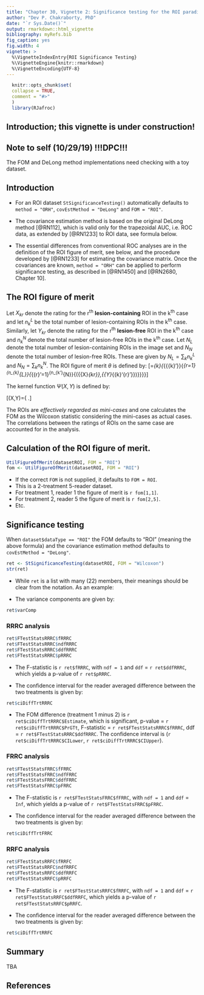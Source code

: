 ```yaml
---
title: "Chapter 30, Vignette 2: Significance testing for the ROI paradigm"
author: "Dev P. Chakraborty, PhD"
date: "`r Sys.Date()`"
output: rmarkdown::html_vignette
bibliography: myRefs.bib
fig_caption: yes
fig.width: 4
vignette: >
  %\VignetteIndexEntry{ROI Significance Testing}
  %\VignetteEngine{knitr::rmarkdown}
  %\VignetteEncoding{UTF-8}
---
```

  
```r
  knitr::opts_chunk$set(
  collapse = TRUE,
  comment = "#>"
  )
  library(RJafroc)
```

## Introduction; this vignette is under construction!

## Note to self (10/29/19) !!!DPC!!!
The FOM and DeLong method implementations need checking with a toy dataset.

## Introduction
* For an ROI dataset `StSignificanceTesting()` automatically defaults to `method = "ORH"`, `covEstMethod = "DeLong"` and `FOM = "ROI"`.  

* The covariance estimation method is based on the original DeLong method [@RN112], which is valid only for the trapezoidal AUC, i.e. ROC data, as extended by [@RN1233] to ROI data, see formula below.  

* The essential differences from conventional ROC analyses are in the definition of the ROI figure of merit, see below, and the procedure developed by [@RN1233] for estimating the covariance matrix. Once the covariances are known, `method = "ORH"` can be applied to perform significance testing, as described in [@RN1450] and [@RN2680, Chapter 10].

## The ROI figure of merit  
Let ${{X}_{kr}}$ denote the rating for the r^th^ **lesion-containing** ROI in the k^th^ case and let $n_{k}^{L}$ be the total number of lesion-containing ROIs in the k^th^ case. Similarly, let ${{Y}_{kr}}$ denote the rating for the r^th^ **lesion-free** ROI in the k^th^ case and $n_{k}^{N}$ denote the total number of lesion-free ROIs in the k^th^ case. Let ${{N}_{L}}$ denote the total number of lesion-containing ROIs in the image set and ${{N}_{N}}$ denote the total number of lesion-free ROIs. These are given by ${{N}_{L}}=\sum\nolimits_{k}{n_{k}^{L}}$ and ${{N}_{N}}=\sum\nolimits_{k}{n_{k}^{N}}$. The ROI figure of merit $\theta$\ is defined by: \[\theta =\frac{1}{{{N}_{L}}{{N}_{N}}}\sum\nolimits_{k}{\sum\nolimits_{{{k}'}}{\sum\limits_{r=1}^{n_{k}^{L}}{\sum\limits_{{r}'=1}^{n_{k'}^{N}}{\psi ({{X}_{kr}},{{Y}_{{k}'{r}'}})}}}}\]    

The kernel function $\Psi(X,Y)$ is defined by:

\[\psi (X,Y)=\left\{ \begin{align}
  & 1.0\ \ \ \text{if}\ Y<X \\ 
 & 0.5\ \ \ \text{if}\ Y=X \\ 
 & 0.0\ \ \ \text{if}\ Y>X \\ 
\end{align} \right.\]


The ROIs are *effectively regarded as mini-cases* and one calculates the FOM as the Wilcoxon statistic considering the mini-cases as actual cases. The correlations between the ratings of ROIs on the same case are accounted for in the analysis.


## Calculation of the ROI figure of merit.

```r
UtilFigureOfMerit(datasetROI, FOM = "ROI")
fom <- UtilFigureOfMerit(datasetROI, FOM = "ROI")
```             

* If the correct `FOM` is not supplied, it defaults to `FOM = ROI`.   
* This is a 2-treatment 5-reader dataset.  
* For treatment 1, reader 1 the figure of merit is `r fom[1,1]`.  
* For treatment 2, reader 5 the figure of merit is `r fom[2,5]`.  
* Etc.  

## Significance testing

When `dataset$dataType == "ROI"` the FOM defaults to "ROI" (meaning the above formula) and the covariance estimation method defaults to `covEstMethod = "DeLong"`.

```r
ret <- StSignificanceTesting(datasetROI, FOM = "Wilcoxon")
str(ret)
```             

* While `ret` is a list with many (22) members, their meanings should be clear from the notation. As an example:  

+    The variance components are given by:

```r
ret$varComp
```             

### RRRC analysis  

```r
ret$FTestStatsRRRC$fRRRC
ret$FTestStatsRRRC$ndfRRRC
ret$FTestStatsRRRC$ddfRRRC
ret$FTestStatsRRRC$pRRRC
```             

* The F-statistic is `r ret$fRRRC`, with `ndf = 1` and `ddf` = `r ret$ddfRRRC`, which yields a p-value of `r ret$pRRRC`.   

* The confidence interval for the reader averaged difference between the two treatments is given by:
    
```r
ret$ciDiffTrtRRRC
```             

* The FOM difference (treatment 1 minus 2) is `r ret$ciDiffTrtRRRC$Estimate`, which is significant, p-value = `r ret$ciDiffTrtRRRC$PrGTt`, F-statistic = `r ret$FTestStatsRRRC$fRRRC`, ddf = `r ret$FTestStatsRRRC$ddfRRRC`. The confidence interval is (`r ret$ciDiffTrtRRRC$CILower`, `r ret$ciDiffTrtRRRC$CIUpper`).

### FRRC analysis  

```r
ret$FTestStatsFRRC$fFRRC
ret$FTestStatsFRRC$ndfFRRC
ret$FTestStatsFRRC$ddfFRRC
ret$FTestStatsFRRC$pFRRC
```             

* The F-statistic is `r ret$FTestStatsFRRC$fFRRC`, with `ndf = 1` and `ddf` = `Inf`, which yields a p-value of `r ret$FTestStatsFRRC$pFRRC`. 

*  The confidence interval for the reader averaged difference between the two treatments is given by:
    
```r
ret$ciDiffTrtFRRC
```             

### RRFC analysis  

```r
ret$FTestStatsRRFC$fRRFC
ret$FTestStatsRRFC$ndfRRFC
ret$FTestStatsRRFC$ddfRRFC
ret$FTestStatsRRFC$pRRFC

```             

* The F-statistic is `r ret$FTestStatsRRFC$fRRFC`, with `ndf = 1` and `ddf` = `r ret$FTestStatsRRFC$ddfRRFC`, which yields a p-value of `r ret$FTestStatsRRFC$pRRFC`. 

* The confidence interval for the reader averaged difference between the two treatments is given by:
    
```r
ret$ciDiffTrtRRFC
```             

## Summary  
TBA

## References  
